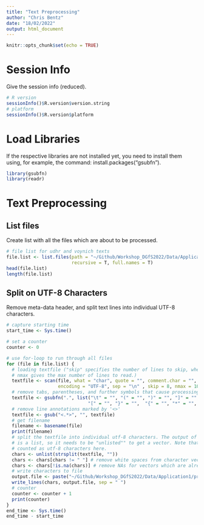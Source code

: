 ```yaml
---
title: "Text Preprocessing"
author: "Chris Bentz"
date: "18/02/2022"
output: html_document
---
```


```r
knitr::opts_chunk$set(echo = TRUE)
```

# Session Info
Give the session info (reduced).
```r
# R version
sessionInfo()$R.version$version.string
# platform
sessionInfo()$R.version$platform 
```

# Load Libraries
If the respective libraries are not installed yet, you need to install them using, for example, the command: install.packages("gsubfn").
```r
library(gsubfn)
library(readr)
```

# Text Preprocessing

## List files
Create list with all the files which are about to be processed. 
```r
# file list for udhr and voynich texts
file.list <- list.files(path = "~/Github/Workshop_DGfS2022/Data/Application1/original", 
                        recursive = T, full.names = T)
head(file.list)
length(file.list)
```

## Split on UTF-8 Characters
Remove meta-data header, and split text lines into individual UTF-8 characters.
```r
# capture starting time
start_time <- Sys.time()

# set a counter 
counter <- 0

# use for-loop to run through all files
for (file in file.list) { 
  # loading textfile ("skip" specifies the number of lines to skip, whereas
  # nmax gives the max number of lines to read.)
  textfile <- scan(file, what = "char", quote = "", comment.char = "", 
                   encoding = "UTF-8", sep = "\n" , skip = 8, nmax = 100) 
  # remove tabs, parentheses, and further symbols that cause processing issues
  textfile <- gsubfn(".", list("\t" = "", "(" = "", ")" = "", "]" = "",
                              "[" = "", "}" = "",  "{" = "", "*" = "", "+" = ""), textfile)
  # remove line annotations marked by '<>'
  textfile <- gsub("<.*>", "", textfile) 
  # get filename
  filename <- basename(file)
  print(filename)
  # split the textfile into individual utf-8 characters. The output of strsplit() 
  # is a list, so it needs to be "unlisted"" to get a vector. Note that white spaces are
  # counted as utf-8 characters here.
  chars <- unlist(strsplit(textfile, ""))
  chars <- chars[chars != " "] # remove white spaces from character vector
  chars <- chars[!is.na(chars)] # remove NAs for vectors which are already shorter than n
  # write characters to file
  output.file <- paste("~/Github/Workshop_DGfS2022/Data/Application1/processed/", filename, sep = "")
  write_lines(chars, output.file, sep = " ")
  # counter
  counter <- counter + 1
  print(counter)
}
end_time <- Sys.time()
end_time - start_time
```